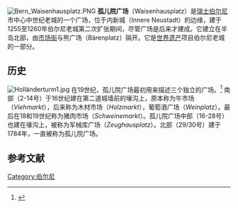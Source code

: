 [[File:Bern_Waisenhausplatz.PNG|thumb]]
'''孤儿院广场'''（Waisenhausplatz）是[[瑞士|瑞士]][[伯尔尼|伯尔尼]]市中心中世纪老城的一个广场，位于内新城（Innere Neustadt）的边缘，建于1255至1260年伯尔尼老城第二次扩张期间，尽管广场是后来才建成。它建立在半岛北部，由[[市场街_(伯尔尼)|市场街]]与熊广场（Bärenplatz）隔开。它是[[世界遗产|世界遗产]]项目伯尔尼老城的一部分。 

==历史== 
[[File:Holländerturm1.jpg|thumb]]
在19世纪，孤儿院广场最初用来描述三个独立的广场。<ref name=Weber>{{cite book |title=Historisch-topographisches Lexikon der Stadt Bern |last=Weber |first=Berchtold |year=1976 |url=http://www.digibern.ch/weber/weber_k.html#Waisenhausplatz |accessdate=2010-02-22 |deadurl=yes |archiveurl=https://web.archive.org/web/20090425180751/http://www.digibern.ch/weber/weber_k.html#Waisenhausplatz |archivedate=2009-04-25 }}{{de_icon}}</ref> 南部（2-14号）于16世纪建在第二道城墙前的壕沟上，原本称为牛市场（''Viehmarkt''），后来称为木材市场（''Holzmarkt''），葡萄酒广场（''Weinplatz''）。最后在18和19世纪称为猪肉市场（''Schweinemarkt''）。孤儿院广场中部（16-28号）也建在壕沟上，被称为军械库广场（''Zeughausplatz''）。北部（29/30号）建于1784年，一直被称为孤儿院广场。

==参考文献==
{{reflist}}
{{伯尔尼老城}}
{{coord|46|56|57.04|N|7|26|38.78|E|region:CH|display=title}}

{{DEFAULTSORT:Waisenhausplatz}}
[[Category:伯尔尼|Category:伯尔尼]]